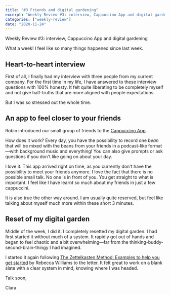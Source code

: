 ---
title: "#3 Friends and digital gardening"
excerpt: "Weekly Review #3: interview, Cappuccino App and digital gardening"
categories: ["weekly-review"]
date: "2020-11-24"
---

<Flex>
  <Column double>
    <FeaturedImage
      artistHref="https://dribbble.com/shots/14483558-Among-us"
      imageSrc="https://cdn.dribbble.com/users/2548965/screenshots/14483558/media/58f1c0f63d4bb35865746eecf4f6b1dd.jpg"
      imageAlt="Among us by Pooria LFA"
      artistName="Pooria LFA"
    />
  </Column>
  <Column>
    <p>Weekly Review #3: interview, Cappuccino App and digital gardening</p>
  </Column>
</Flex>

What a week! I feel like so many things happened since last week.

## Heart-to-heart interview

First of all, I finally had my interview with three people from my current company. For the first time in my life, I have answered to these interview questions with 100% honesty. It felt quite liberating to be completely myself and not give half-truths that are more aligned with people expectations.

<Comment>But I was so stressed out the whole time.</Comment>

## An app to feel closer to your friends

Robin introduced our small group of friends to the [Cappuccino App](https://capp.fm/).

How does it work? Every day, you have the possibility to record one _bean_ that will be mixed with the beans from your friends in a podcast-like format—with background music and everything! You can also give prompts or ask questions if you don't like going on about your day.

I love it. This app arrived right on time, as you currently don't have the possibility to meet your friends anymore. I love the fact that there is no possible small talk. No one is in front of you. You get straight to what is important. I feel like I have learnt so much about my friends in just a few cappuccini.

It is also true the other way around. I am usually quite reserved, but feel like talking about myself much more within these short 3 minutes.

## Reset of my digital garden

Middle of the week, I did it. I completely resetted my digital garden. I had first started it without much of a system. It rapidly got out of hands and began to feel chaotic and a bit overwhelming—far from the thinking-buddy-second-brain-thingy I had imagined.

I started it again following [The Zettelkasten Method: Examples to help you get started](https://medium.com/@rebeccawilliams9941/the-zettelkasten-method-examples-to-help-you-get-started-8f8a44fa9ae6) by Rebecca Williams to the letter. It felt great to work on a blank slate with a clear system in mind, knowing where I was headed.

Talk soon,

Clara
